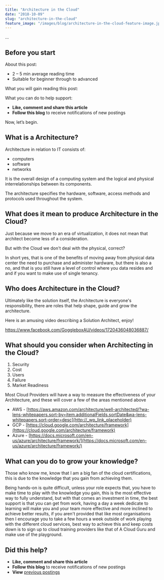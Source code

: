 ```yaml
---
title: "Architecture in the Cloud"
date: "2018-10-09"
slug: "architecture-in-the-cloud"
feature_image: "/images/blog/architecture-in-the-cloud-feature-image.jpg"
---
```


...

## Before you start

About this post:

*   2 – 5 min average reading time
*   Suitable for beginner through to advanced

What you will gain reading this post:

What you can do to help support:

*   **Like, comment and share this article**
*   **Follow this blog** to receive notifications of new postings

Now, let’s begin.

## What is a Architecture?

Architecture in relation to IT consists of:

*   computers
*   software
*   networks

It is the overall design of a computing system and the logical and physical interrelationships between its components.

The architecture specifies the hardware, software, access methods and protocols used throughout the system.

## What does it mean to produce Architecture in the Cloud?

Just because we move to an era of virtualization, it does not mean that architect become less of a consideration.

But with the Cloud we don't deal with the physical, correct?

In short yes, that is one of the benefits of moving away from physical data center the need to purchase and administer hardware, but there is also a no, and that is you still have a level of control where you data resides and and if you want to make use of single tenancy.

## Who does Architecture in the Cloud?

Ultimately like the solution itself, the Architecture is everyone's responsibility, there are roles that help shape, guide and grow the architecture.

Here is an amusing video describing a Solution Architect, enjoy!

https://www.facebook.com/GoggleboxAU/videos/1720436048036887/

## What should you consider when Architecting in the Cloud?

1.  Security
2.  Cost
3.  Users
4.  Failure
5.  Market Readiness

Most Cloud Providers will have a way to measure the effectiveness of your Architecture, and these will cover a few of the areas mentioned above

*   AWS - [https://aws.amazon.com/architecture/well-architected/?wa-lens-whitepapers.sort-by=item.additionalFields.sortDate&wa-lens-whitepapers.sort-order=desc](http://_wp_link_placeholder)
*   GCP - [https://cloud.google.com/architecture/framework](https://cloud.google.com/architecture/framework)
*   Azure - [https://docs.microsoft.com/en-us/azure/architecture/framework/](https://docs.microsoft.com/en-us/azure/architecture/framework/)

## What can you do to grow your knowledge?

Those who know me, know that I am a big fan of the cloud certifications, this is due to the knowledge that you gain from achieving them.

Being hands-on is quite difficult, unless your role expects that, you have to make time to play with the knowledge you gain, this is the most effective way to fully understand, but with that comes an investment in time, the best support is that you can get from work, having a day a week dedicate to learning will make you and your team more effective and more inclined to achieve better results, if you aren't provided that like most organisations then I encourage you to take a few hours a week outside of work playing with the different cloud services, best way to achieve this and keep costs down is to sign up to cloud training providers like that of A Cloud Guru and make use of the playground.

## Did this help?

*   **Like, comment and share this article**
*   **Follow this blog** to receive notifications of new postings
*   **View** [previous postings](https://robertleggett.blog/)
